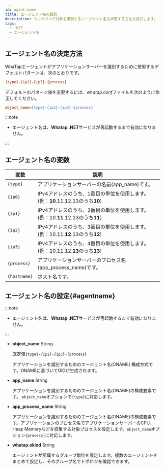 ```yaml
---
id: agent-name
title: エージェント名の識別
description: モニタリング対象を識別するエージェント名を設定する方法を提供します。
tags:
  - .NET
  - エージェント名
---
```



<Apmnamedescription />

## エージェント名の決定方法

WhaTapエージェントがアプリケーションサーバーを識別するために使用するデフォルトパターンは、次のとおりです。

```ini title='Default pattern'
{type}-{ip2}-{ip3}-{process}
```

デフォルトのパターン値を変更するには、*whatap.conf*ファイルを次のように修正してください。

```ini title='whatap.conf'
object_name={type}-{ip2}-{ip3}-{process}
```

:::note

- エージェント名は、**Whatap .NET**サービスが再起動するまで有効になりません。 

:::

## エージェント名の変数

| 変数           | 説明                                                                              |
| ------------ | ------------------------------------------------------------------------------- |
| `{type}`     | アプリケーションサーバーの名前(app_name)です。                                 |
| `{ip0}`      | IPv4アドレスのうち、1番目の単位を使用します。(例：**10**.11.12.13のうち**10**)        |
| `{ip1}`      | IPv4アドレスのうち、2番目の単位を使用します。(例：10.**11**.12.13のうち**11**)        |
| `{ip2}`      | IPv4アドレスのうち、3番目の単位を使用します。(例：10.11.**12**.13のうち**12**)        |
| `{ip3}`      | IPv4アドレスのうち、4番目の単位を使用します。(例：10.11.12.**13**のうち**13**)        |
| `{process}`  | アプリケーションサーバーのプロセス名(app_process_name)です。                      |
| `{hostname}` | ホスト名です。                                                                         |

## エージェント名の設定{#agentname}

:::note

- エージェント名は、**Whatap .NET**サービスが再起動するまで有効になりません。

:::

- **object_name** <span class='type'>String</span>

  既定値`{type}-{ip2}-{ip3}-{process}`

  アプリケーションを識別するためのエージェント名(ONAME) 構成方式です。ONAMEに基づいてOIDが生成されます。

- **app_name** <span class='type'>String</span>

  アプリケーションを識別するためのエージェント名(ONAME)の構成要素です。 `object_name`オプションで`{type}`に対応します。

- **app_process_name** <span class='type'>String</span>

  アプリケーションを識別するためのエージェント名(ONAME)の構成要素です。アプリケーションのプロセス名でアプリケーションサーバーのCPU、Heap Memoryなどを収集する対象プロセスを設定します。`object_name`オプション`{process}`に対応します。

- **whatap.okind** <span class='type'>String</span>

  エージェントが所属するグループ単位を設定します。複数のエージェントをまとめて設定し、そのグループ名でトポロジを確認できます。
